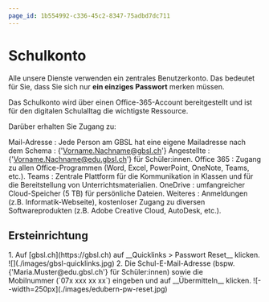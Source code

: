 ```yaml
---
page_id: 1b554992-c336-45c2-8347-75adbd7dc711
---
```



# Schulkonto

Alle unsere Dienste verwenden ein zentrales Benutzerkonto. Das bedeutet für Sie, dass Sie sich nur **ein einziges Passwort** merken müssen.

Das Schulkonto wird über einen Office-365-Account bereitgestellt und ist für den digitalen Schulalltag die wichtigste Ressource. 

Darüber erhalten Sie Zugang zu:


Mail-Adresse
: Jede Person am GBSL hat eine eigene Mailadresse nach dem Schema
: <Badge color='lightBlue'>{'Vorname.Nachname@gbsl.ch'}</Badge> Angestellte
: <Badge color='blue'>{'Vorname.Nachname@edu.gbsl.ch'}</Badge> für Schüler:innen.
Office 365
: Zugang zu allen Office-Programmen (Word, Excel, PowerPoint, OneNote, Teams, etc.).
Teams
: Zentrale Plattform für die Kommunikation in Klassen und für die Bereitstellung von Unterrichtsmaterialien.
OneDrive
: umfangreicher Cloud-Speicher (5 TB) für persönliche Dateien.
Weiteres
: Anmeldungen (z.B. Informatik-Webseite), kostenloser Zugang zu diversen Softwareprodukten (z.B. Adobe Creative Cloud, AutoDesk, etc.).

## Ersteinrichtung

<ProgressState id="2909ca8b-e9ac-4095-be87-2402a8d60757" keepPreviousStepsOpen>
1. Auf [gbsl.ch](https://gbsl.ch) auf __Quicklinks > Passwort Reset__ klicken.
    <BrowserWindow href="https://gbsl.ch">
        ![](./images/gbsl-quicklinks.jpg)
    </BrowserWindow>
2. Die Schul-E-Mail-Adresse (bspw. <Badge color='blue'>{'Maria.Muster@edu.gbsl.ch'}</Badge> für Schüler:innen) sowie die <br />
Mobilnummer (`07x xxx xx xx`) eingeben und auf __Übermitteln__ klicken.
    <BrowserWindow href="https://password.edubern.ch/">
        ![--width=250px](./images/edubern-pw-reset.jpg)
    </BrowserWindow>

</ProgressState>




